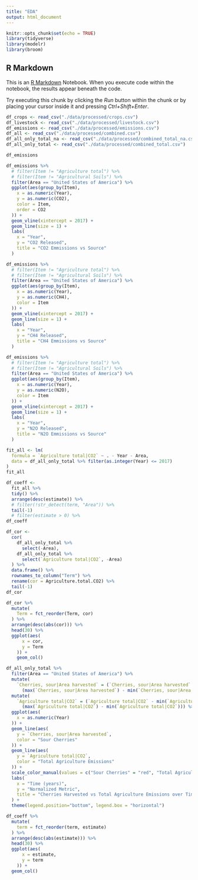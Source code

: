 ```yaml
---
title: "EDA"
output: html_document
---
```


```r
knitr::opts_chunk$set(echo = TRUE)
library(tidyverse)
library(modelr)
library(broom)
```

## R Markdown

This is an [R Markdown](http://rmarkdown.rstudio.com) Notebook. When you execute code within the notebook, the results appear beneath the code. 

Try executing this chunk by clicking the *Run* button within the chunk or by placing your cursor inside it and pressing *Ctrl+Shift+Enter*. 

```r
df_crops <- read_csv("./data/processed/crops.csv")
df_livestock <- read_csv("./data/processed/livestock.csv")
df_emissions <- read_csv("./data/processed/emissions.csv")
df_all <- read_csv("./data/processed/combined.csv")
df_all_only_total_na <- read_csv("./data/processed/combined_total_na.csv")
df_all_only_total <- read_csv("./data/processed/combined_total.csv")
```

```r
df_emissions

df_emissions %>% 
  # filter(Item != "Agriculture total") %>%
  # filter(Item != "Agricultural Soils") %>%
  filter(Area == "United States of America") %>%
  ggplot(aes(group_by(Item),
    x = as.numeric(Year),
    y = as.numeric(CO2),
    color = Item,
    order = CO2
  )) +
  geom_vline(xintercept = 2017) +
  geom_line(size = 1) +
  labs(
    x = "Year",
    y = "CO2 Released",
    title = "CO2 Emmissions vs Source"
  )

df_emissions %>% 
  # filter(Item != "Agriculture total") %>%
  # filter(Item != "Agricultural Soils") %>%
  filter(Area == "United States of America") %>%
  ggplot(aes(group_by(Item),
    x = as.numeric(Year),
    y = as.numeric(CH4),
    color = Item
  )) +
  geom_vline(xintercept = 2017) +
  geom_line(size = 1) +
  labs(
    x = "Year",
    y = "CH4 Released",
    title = "CH4 Emmissions vs Source"
  )

df_emissions %>% 
  # filter(Item != "Agriculture total") %>%
  # filter(Item != "Agricultural Soils") %>%
  filter(Area == "United States of America") %>%
  ggplot(aes(group_by(Item),
    x = as.numeric(Year),
    y = as.numeric(N2O),
    color = Item
  )) +
  geom_vline(xintercept = 2017) +
  geom_line(size = 1) +
  labs(
    x = "Year",
    y = "N2O Released",
    title = "N2O Emmissions vs Source"
  )
```

```r
fit_all <- lm(
  formula = `Agriculture total|CO2` ~ . - Year - Area,
  data = df_all_only_total %>% filter(as.integer(Year) <= 2017)
)
fit_all
```

```r
df_coeff <-
  fit_all %>%
  tidy() %>%
  arrange(desc(estimate)) %>%
  # filter(!str_detect(term, "Area")) %>%
  tail(-1)
  # filter(estimate > 0) %>%
df_coeff
```

```r
df_cor <-
  cor(
    df_all_only_total %>%
      select(-Area),
    df_all_only_total %>%
      select(`Agriculture total|CO2`, -Area)
  ) %>%
  data.frame() %>%
  rownames_to_column("Term") %>%
  rename(cor = Agriculture.total.CO2) %>%
  tail(-1)
df_cor
```

```r
df_cor %>% 
  mutate(
    Term = fct_reorder(Term, cor)
  ) %>% 
  arrange(desc(abs(cor))) %>% 
  head(30) %>% 
  ggplot(aes(
      x = cor,
      y = Term
    )) +
    geom_col()
```
```r
df_all_only_total %>% 
  filter(Area == "United States of America") %>%
  mutate(
    `Cherries, sour|Area harvested` = (`Cherries, sour|Area harvested` - min(`Cherries, sour|Area harvested`)) /
      (max(`Cherries, sour|Area harvested`) - min(`Cherries, sour|Area harvested`))) %>% 
  mutate(
    `Agriculture total|CO2` = (`Agriculture total|CO2` - min(`Agriculture total|CO2`)) /
      (max(`Agriculture total|CO2`) - min(`Agriculture total|CO2`))) %>% 
  ggplot(aes(
    x = as.numeric(Year)
  )) +
  geom_line(aes(
    y = `Cherries, sour|Area harvested`,
    color = "Sour Cherries"
  )) +
  geom_line(aes(
    y = `Agriculture total|CO2`,
    color = "Total Agriculture Emissions"
  )) +
  scale_color_manual(values = c("Sour Cherries" = "red", "Total Agriculture Emissions" = "black")) +
  labs(
    x = "Time (years)",
    y = "Normalized Metric",
    title = "Cherries Harvested vs Total Agriculture Emissions over Time (Normalized)"
  ) +
  theme(legend.position="bottom", legend.box = "horizontal")
```


```r
df_coeff %>% 
  mutate(
    term = fct_reorder(term, estimate)
  ) %>% 
  arrange(desc(abs(estimate))) %>% 
  head(30) %>%
  ggplot(aes(
      x = estimate,
      y = term
    )) +
  geom_col()
```


